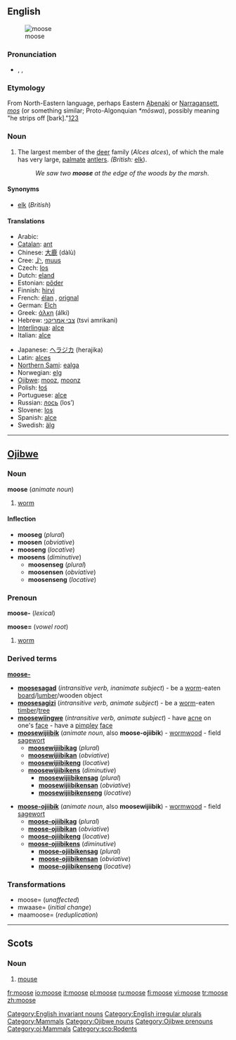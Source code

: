 {{wikipedia}}
==English==
[[Image:Moose-Gustav.jpg|thumbnail|moose]]

===Pronunciation===
*{{enPR|moo͞s}}, {{IPA|/muːs/}}, {{SAMPA|/mu:s/}}
*:{{rhymes|uːs}}

===Etymology===
From North-Eastern {{Algon.}} language, perhaps Eastern [[Abenaki]] or [[Narragansett]], ''[[mos]]'' (or something similar; Proto-Algonquian ''*mōswa''), possibly meaning "he strips off [bark]."[http://www.etymonline.com/index.php?term=moose][http://dictionary.reference.com/search?q=moose][http://www.bartleby.com/61/53/M0415300.html]

===Noun===
{{en-noun|moose}}

# {{US}} The largest member of the [[deer]] family (''Alces alces''), of which the male has very large, [[palmate]] [[antler]]s. ''(British:'' [[elk]]).
#:''We saw two '''moose''' at the edge of the woods by the marsh''.

====Synonyms====
*[[elk]] (''British'')

====Translations====
{{trans-top|largest member of the deer family (''Alces alces'')}}
*Arabic: {{ARchar|[[موظ]]}} {{unicode|(al-mu: ʐ)}} {{m}}
*[[Catalan]]: [[ant#Catalan|ant]] {{m}}
*Chinese: [[大鹿]] (dàlù)
*Cree: [[ᒨᔅ]], [[muus]]
*Czech: [[los]] {{m}}
*Dutch: [[eland#Dutch|eland]] {{m}}
*Estonian: [[põder]]
*Finnish: [[hirvi]]
*French: [[élan]] {{m}}, [[orignal]] {{m}} {{italbrac|Canadian French}}
*German: [[Elch]] {{m}}
*Greek: [[άλκη]] (álki) {{f}}
*Hebrew: [[צבי אמריקני]] (tsvi amrikani) {{m}}
*[[Interlingua]]: [[alce]]
*Italian: [[alce]]
{{trans-mid}}
*Japanese: [[ヘラジカ]] (herajika)
*Latin: [[alces]] {{f}}
*[[Northern Sami]]: [[ealga]]
*Norwegian: [[elg]] {{m}}
*[[Ojibwe]]: [[mooz]], [[moonz]]
*Polish: [[łoś]] {{m}}
*Portuguese: [[alce]] {{m}}
*Russian: [[лось]] (los’) {{m}}
*Slovene: [[los#Slovenian|los]] {{m}}
*Spanish: [[alce#Spanish|alce]] {{m}}
*Swedish: [[älg]] {{c}}
{{trans-bottom}}

[[Category:English invariant nouns]]
[[Category:English irregular plurals]]
[[Category:Mammals]]

----

==[[Ojibwe]]==

===Noun===
'''moose''' (''animate noun'')

# [[worm]]

====Inflection====
*'''mooseg''' (''plural'')
*'''moosen''' (''obviative'')
*'''mooseng''' (''locative'')
*'''moosens''' (''diminutive'')
**'''moosenseg''' (''plural'')
**'''moosensen''' (''obviative'')
**'''moosenseng''' (''locative'')

{{rfc-split}}

===Prenoun===
'''moose-''' (''lexical'')

'''moose=''' (''vowel root'')

# [[worm]]

===Derived terms===
'''[[moose-]]'''
*'''[[moosesagad]]''' (''intransitive verb, inanimate subject'') - be a [[worm]]-eaten [[board]]/[[lumber]]/wooden object
*'''[[moosesagizi]]''' (''intransitive verb, animate subject'') - be a [[worm]]-eaten [[timber]]/[[tree]]
*'''[[moosewiingwe]]''' (''intransitive verb, animate subject'') - have [[acne]] on one's [[face]] - have a [[pimple]]y [[face]]
*'''[[moosewijiibik]]''' (''animate noun'', also '''moose-ojiibik''') - [[wormwood]] - field [[sagewort]]
** '''[[moosewijiibikag]]''' (''plural'')
** '''[[moosewijiibikan]]''' (''obviative'')
** '''[[moosewijiibikeng]]''' (''locative'')
** '''[[moosewijiibikens]]''' (''diminutive'')
*** '''[[moosewijiibikensag]]''' (''plural'')
*** '''[[moosewijiibikensan]]''' (''obviative'')
*** '''[[moosewijiibikenseng]]''' (''locative'')

* '''[[moose-ojiibik]]''' (''animate noun'', also '''moosewijiibik''') - [[wormwood]] - field [[sagewort]]
** '''[[moose-ojiibikag]]''' (''plural'')
** '''[[moose-ojiibikan]]''' (''obviative'')
** '''[[moose-ojiibikeng]]''' (''locative'')
** '''[[moose-ojiibikens]]''' (''diminutive'')
*** '''[[moose-ojiibikensag]]''' (''plural'')
*** '''[[moose-ojiibikensan]]''' (''obviative'')
*** '''[[moose-ojiibikenseng]]''' (''locative'')

===Transformations===
*moose= (''unaffected'')
*mwaase= (''initial change'')
*maamoose= (''reduplication'')

[[Category:Ojibwe nouns]]
[[Category:Ojibwe prenouns]]
[[Category:oj:Mammals]]

----

==Scots==

===Noun===
{{sco-noun}}

# [[mouse]]

[[Category:sco:Rodents]]

[[fr:moose]]
[[io:moose]]
[[it:moose]]
[[pl:moose]]
[[ru:moose]]
[[fi:moose]]
[[vi:moose]]
[[tr:moose]]
[[zh:moose]]